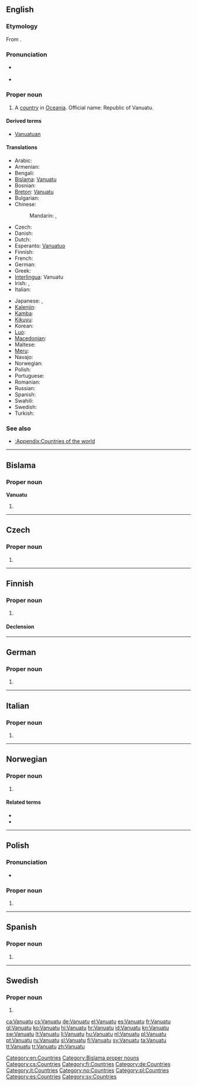 ==English==
{{wikipedia}}

===Etymology===
From {{etyl|bi}}.

===Pronunciation===
* {{a|UK|US}} {{IPA|/væn.uːˈɑː.tuː/}}
* {{audio|en-us-Vanuatu.ogg|Audio (US)}}

===Proper noun===
{{en-proper noun}}

# A [[country]] in [[Oceania]]. Official name: Republic of Vanuatu.

====Derived terms====
* [[Vanuatuan]]

====Translations====
{{trans-top|Republic of Vanuatu}}
* Arabic: {{t|ar|فانواتو|m|tr=fanwaatu}}
* Armenian: {{t-|hy|Վանուատու|tr=Vanuatu}}
* Bengali: {{t-|bn|ভানুয়াটু}}
* [[Bislama]]: [[#Bislama|Vanuatu]]
* Bosnian: {{t-|bs|Vanuatu|m}}
* [[Breton]]: [[Vanuatu]]
* Bulgarian: {{t-|bg|Вануату|n|tr=Vanuátu}}
* Chinese:
*: Mandarin: {{t-|cmn|瓦努阿圖|sc=Hani}}, {{t-|cmn|瓦努阿图|tr=Wǎnǔ'ātú|sc=Hani}}
* Czech: {{t+|cs|Vanuatu}}
* Danish: {{t-|da|Vanuatu}}
* Dutch: {{t+|nl|Vanuatu}}
* Esperanto: [[Vanuatuo]]
* Finnish: {{t+|fi|Vanuatu}}
* French: {{t+|fr|Vanuatu}}
* German: {{t+|de|Vanuatu}}
* Greek: {{t+|el|Βανουάτου}}
* [[Interlingua]]: Vanuatu
* Irish: {{t|ga|Vanuatú|m}}, {{t|ga|Poblacht Vanuatú|f}}
* Italian: {{t-|it|Vanuatu}}
{{trans-mid}}
* Japanese: {{t-|ja|バヌアツ|tr=Banuatsu}}, {{t|ja|ヴァヌアツ|tr=Vanuatsu}}
* [[Kalenjin]]: {{tø|kln|Vanuatu}}
* [[Kamba]]: {{tø|kam|Vanuatu}}
* [[Kikuyu]]: {{tø|ki|Vanuatu}}
* Korean: {{t|ko|바누아투|tr=Banuatu}}
* [[Luo]]: {{tø|luo|Vanuatu}}
* [[Macedonian]]: {{t+|mk|Вануату|n|tr=Vanuátu}}
* Maltese: {{t-|mt|Vanuatu|xs=Maltese}}
* [[Meru]]: {{tø|mer|Vanuatu}}
* Navajo: {{tø|nv|Banoʼáátʼoo}}
* Norwegian: {{t-|no|Vanuatu}}
* Polish: {{l|pl|Vanuatu}} {{n}}
* Portuguese: {{t+|pt|Vanuatu}}
* Romanian: {{t-|ro|Vanuatu|n}}
* Russian: {{t-|ru|Вануату|f|n|tr=Vanuátu}} {{indeclinable}}
* Spanish: {{t+|es|Vanuatu}}
* Swahili: {{t+|sw|Vanuatu|xs=Swahili}}
* Swedish: {{t+|sv|Vanuatu}}
* Turkish: {{t+|tr|Vanuatu}}
{{trans-bottom}}

===See also===
* [[:Appendix:Countries of the world]]

[[Category:en:Countries]]

----

==Bislama==

===Proper noun===
'''Vanuatu'''

# {{l|en|Vanuatu}}

[[Category:Bislama proper nouns]]

----

==Czech==

===Proper noun===
{{cs-proper noun|g=}}

# {{l|en|Vanuatu}}

[[Category:cs:Countries]]

----

==Finnish==
{{wikipedia|lang=fi}}

===Proper noun===
{{infl|fi|proper noun}}

# {{l|en|Vanuatu}}

====Declension====
{{fi-decl-valo|Vanuat|||u|nopl=1}}

[[Category:fi:Countries]]

----

==German==
{{wikipedia|lang=de}}

===Proper noun===
{{infl|de|proper noun|g=n}}

# {{l|en|Vanuatu}}

[[Category:de:Countries]]

----

==Italian==
{{wikipedia|lang=it}}

===Proper noun===
{{it-proper noun|g=m}}

# {{l|en|Vanuatu}}

[[Category:it:Countries]]

----

==Norwegian==

===Proper noun===
{{no-proper noun}}

# {{l|en|Vanuatu}}

====Related terms====
* {{l|no|vanuater}}
* {{l|no|vanuatisk}}

[[Category:no:Countries]]

----

==Polish==

===Pronunciation===
* {{IPA|/van̪uˈat̪u/|lang=pl}}

===Proper noun===
{{infl|pl|proper noun|g=n}}

# {{l|en|Vanuatu}}

[[Category:pl:Countries]]

----

==Spanish==
{{wikipedia|lang=es}}

===Proper noun===
{{es-proper noun}}

# {{l|en|Vanuatu}}

[[Category:es:Countries]]

----

==Swedish==

===Proper noun===
{{infl|sv|proper noun}}

# {{l|en|Vanuatu}}

[[Category:sv:Countries]]

[[ca:Vanuatu]]
[[cs:Vanuatu]]
[[de:Vanuatu]]
[[el:Vanuatu]]
[[es:Vanuatu]]
[[fr:Vanuatu]]
[[gl:Vanuatu]]
[[ko:Vanuatu]]
[[hi:Vanuatu]]
[[hr:Vanuatu]]
[[id:Vanuatu]]
[[kn:Vanuatu]]
[[sw:Vanuatu]]
[[lt:Vanuatu]]
[[li:Vanuatu]]
[[hu:Vanuatu]]
[[nl:Vanuatu]]
[[pl:Vanuatu]]
[[pt:Vanuatu]]
[[ru:Vanuatu]]
[[sl:Vanuatu]]
[[fi:Vanuatu]]
[[sv:Vanuatu]]
[[ta:Vanuatu]]
[[tt:Vanuatu]]
[[tr:Vanuatu]]
[[zh:Vanuatu]]